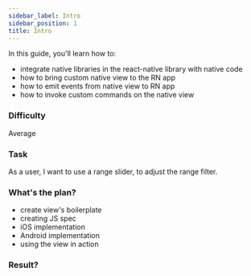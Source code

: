 ```yaml
---
sidebar_label: Intro
sidebar_position: 1
title: Intro
---
```



In this guide, you'll learn how to:

- integrate native libraries in the react-native library with native code
- how to bring custom native view to the RN app
- how to emit events from native view to RN app
- how to invoke custom commands on the native view

### Difficulty

Average

### Task

As a user, I want to use a range slider, to adjust the range filter.

### What's the plan?

- create view's boilerplate
- creating JS spec
- iOS implementation 
- Android implementation
- using the view in action

### Result?

<Result />
